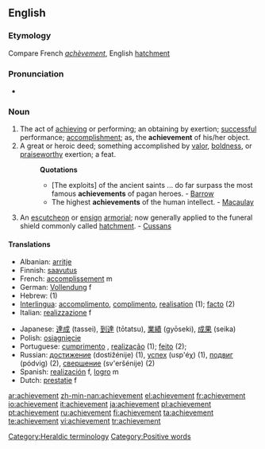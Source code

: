 ==English==

===Etymology===
Compare French ''[[achèvement]]'', English [[hatchment]]

===Pronunciation===
*{{audio|en-us-achievement.ogg|Audio (US)}}

===Noun===
{{en-noun}}

# The act of [[achieving]] or performing; an obtaining by exertion; [[successful]] performance; [[accomplishment]]; as, the '''achievement''' of his/her object.
# A great or heroic deed; something accomplished by [[valor]], [[boldness]], or [[praiseworthy]] exertion; a feat.
#:'''Quotations'''
#:*[The exploits] of the ancient saints ... do far surpass the most famous '''achievements''' of pagan heroes. - [[Barrow]]
#:*The highest '''achievements''' of the human intellect. - [[Macaulay]]
# {{context|heraldry}} An [[escutcheon]] or [[ensign]] [[armorial]]; now generally applied to the funeral shield commonly called [[hatchment]]. - [[Cussans]]

====Translations====
{{top}}
*Albanian: [[arritje]]
*Finnish: [[saavutus]]
*French: [[accomplissement]] m
*German: [[Vollendung]] f
*Hebrew: {{he-translation|הישג|Hey'sseg}} {{m}} (1)
*[[Interlingua]]: [[accomplimento]], [[complimento]], [[realisation]] (1); [[facto]] (2)
*Italian: [[realizzazione]] f
{{mid}}
*Japanese: [[達成]] (tassei), [[到達]] (tōtatsu), [[業績]] (gyōseki), [[成果]] (seika)
*Polish: [[osiągnięcie]] {{n}}
*Portuguese: [[cumprimento]] {{m}}, [[realização]] {{f}} (1); [[feito]] {{m}} (2);
*Russian: [[достижение]] (dostižénije) {{n}} (1), [[успех]] (usp'éχ) {{m}} (1), [[подвиг]] (pódvig) {{m}} (2), [[свершение]] (sv'eršénije) {{n}} (2)
*Spanish: [[realización]] f, [[logro]] m
*Dutch: [[prestatie]] f
{{bottom}}

[[Category:Heraldic terminology]]
[[Category:Positive words]]

[[ar:achievement]]
[[zh-min-nan:achievement]]
[[el:achievement]]
[[fr:achievement]]
[[io:achievement]]
[[it:achievement]]
[[ja:achievement]]
[[pl:achievement]]
[[pt:achievement]]
[[ru:achievement]]
[[fi:achievement]]
[[ta:achievement]]
[[te:achievement]]
[[vi:achievement]]
[[tr:achievement]]